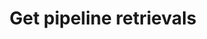 ---
title: "Get pipeline retrievals"
description: "Get retrievals for a pipeline"
openapi: get /v2/retrievals/{pipeline_id}
---